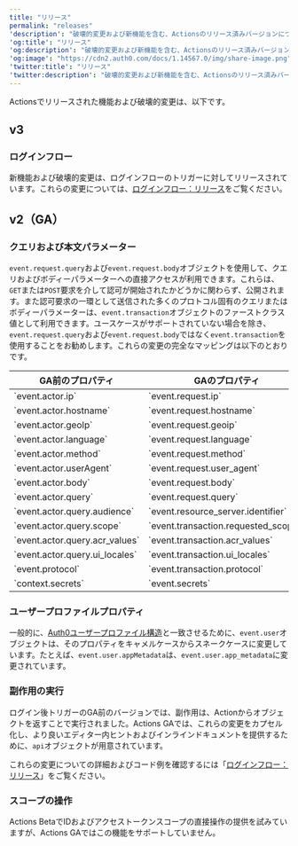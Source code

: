 ---
title: "リリース"
permalink: "releases"
'description': "破壊的変更および新機能を含む、Actionsのリリース済みバージョンについて説明します。"
'og:title': "リリース"
'og:description': "破壊的変更および新機能を含む、Actionsのリリース済みバージョンについて説明します。"
'og:image': "https://cdn2.auth0.com/docs/1.14567.0/img/share-image.png"
'twitter:title': "リリース"
'twitter:description': "破壊的変更および新機能を含む、Actionsのリリース済みバージョンについて説明します。"
---

Actionsでリリースされた機能および破壊的変更は、以下です。

## v3

### ログインフロー

新機能および破壊的変更は、ログインフローのトリガーに対してリリースされています。これらの変更については、[ログインフロー：リリース](/ja-jp/releases)をご覧ください。

## v2（GA）

### クエリおよび本文パラメーター

`event.request.query`および`event.request.body`オブジェクトを使用して、クエリおよびボディーパラメーターへの直接アクセスが利用できます。これらは、`GET`または`POST`要求を介して認可が開始されたかどうかに関わらず、公開されます。また認可要求の一環として送信された多くのプロトコル固有のクエリまたはボディーパラメーターは、`event.transaction`オブジェクトのファーストクラス値として利用できます。ユースケースがサポートされていない場合を除き、`event.request.query`および`event.request.body`ではなく`event.transaction`を使用することをお勧めします。これらの変更の完全なマッピングは以下のとおりです。

<table class="table"><thead>
<tr>
<th>GA前のプロパティ</th>
<th>GAのプロパティ</th>
</tr>
</thead>
<tbody>
<tr>
<td>`event.actor.ip`</td>
<td>`event.request.ip`</td>
</tr>
<tr>
<td>`event.actor.hostname`</td>
<td>`event.request.hostname`</td>
</tr>
<tr>
<td>`event.actor.geoIp`</td>
<td>`event.request.geoip`</td>
</tr>
<tr>
<td>`event.actor.language`</td>
<td>`event.request.language`</td>
</tr>
<tr>
<td>`event.actor.method`</td>
<td>`event.request.method`</td>
</tr>
<tr>
<td>`event.actor.userAgent`</td>
<td>`event.request.user_agent`</td>
</tr>
<tr>
<td>`event.actor.body`</td>
<td>`event.request.body`</td>
</tr>
<tr>
<td>`event.actor.query`</td>
<td>`event.request.query`</td>
</tr>
<tr>
<td>`event.actor.query.audience`</td>
<td>`event.resource_server.identifier`</td>
</tr>
<tr>
<td>`event.actor.query.scope`</td>
<td>`event.transaction.requested_scopes`</td>
</tr>
<tr>
<td>`event.actor.query.acr_values`</td>
<td>`event.transaction.acr_values`</td>
</tr>
<tr>
<td>`event.actor.query.ui_locales`</td>
<td>`event.transaction.ui_locales`</td>
</tr>
<tr>
<td>`event.protocol`</td>
<td>`event.transaction.protocol`</td>
</tr>
<tr>
<td>`context.secrets`</td>
<td>`event.secrets`</td>
</tr>
</tbody>
</table>

### ユーザープロファイルプロパティ

一般的に、[Auth0ユーザープロファイル構造](/ja-jp/manage-users/user-accounts/user-profiles/user-profile-structure)と一致させるために、`event.user`オブジェクトは、そのプロパティをキャメルケースからスネークケースに変更しています。たとえば、`event.user.appMetadata`は、`event.user.app_metadata`に変更されています。

### 副作用の実行

ログイン後トリガーのGA前のバージョンでは、副作用は、Actionからオブジェクトを返すことで実行されました。Actions GAでは、これらの変更をカプセル化し、より良いエディター内ヒントおよびインラインドキュメントを提供するために、`api`オブジェクトが用意されています。

これらの変更についての詳細およびコード例を確認するには「[ログインフロー：リリース](/ja-jp/releases)」をご覧ください。

### スコープの操作

Actions BetaでIDおよびアクセストークンスコープの直接操作の提供を試みていますが、Actions GAではこの機能をサポートしていません。